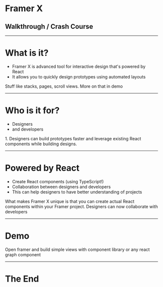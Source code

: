 

# Framer X

## Walkthrough / Crash Course

---

# What is it?

<ul>
  <Appear>
    <li>
      Framer X is advanced tool for interactive design that's powered by React
    </li>
    <li>It allows you to quickly design prototypes using automated layouts</li>
  </Appear>
</ul>

<Notes>Stuff like stacks, pages, scroll views. More on that in demo</Notes>

---

# Who is it for?

<ul>
  <Appear>
    <li>Designers</li>
    <li>and developers</li>
  </Appear>
</ul>

<Notes>
  1. Designers can build prototypes faster and leverage existing React
  components while building designs.
</Notes>

---

# Powered by React

<ul>
  <Appear>
    <li>Create React components (using TypeScript!)</li>
    <li>Collaboration between designers and developers</li>
    <li>This can help designers to have better understanding of projects</li>
  </Appear>
</ul>

<Notes>
  What makes Framer X unique is that you can create actual React components
  within your Framer project. Designers can now collaborate with developers
</Notes>

---

# Demo

<Notes>
  Open framer and build simple views with component library or any react graph
  component
</Notes>

---

# The End

<RoundImg src="./img/copypaste.jpg" radius="25px" />
